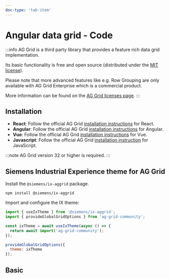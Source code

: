 ```yaml
---
doc-type: 'tab-item'
---
```


# Angular data grid - Code

:::info
AG Grid is a third party library that provides a feature rich data grid implementation.

Its basic functionality is free and open source (distributed under the [MIT license](https://www.ag-grid.com/eula/AG-Grid-Community-License.html)).

Please note that more advanced features like e.g. Row Grouping are only available with AG Grid Enterprise which is a commercial product.

More information can be found on the [AG Grid licenses page](https://www.ag-grid.com/license-pricing).
:::

## Installation

- **React**: Follow the official AG Grid [installation instructions](https://www.ag-grid.com/react-data-grid/getting-started/) for React.
- **Angular**: Follow the official AG Grid [installation instructions](https://www.ag-grid.com/angular-data-grid/getting-started/) for Angular.
- **Vue**: Follow the official AG Grid [installation instructions](https://www.ag-grid.com/vue-data-grid/getting-started/) for Vue.
- **Javascript**: Follow the official AG Grid [installation instruction](https://www.ag-grid.com/javascript-data-grid/getting-started/) for JavaScript.

:::note
AG Grid version 32 or higher is required.
:::

## Siemens Industrial Experience theme for AG Grid

Install the `@siemens/ix-aggrid` package.

```shell
npm install @siemens/ix-aggrid
```

Import and configure the IX theme:

```javascript
import { useIxTheme } from '@siemens/ix-aggrid';
import { provideGlobalGridOptions } from 'ag-grid-community';

const ixTheme = await useIxTheme(async () => {
  return await import('ag-grid-community');
});

provideGlobalGridOptions({
  theme: ixTheme
});
```

## Basic

<AggridPlayground height="14rem" />
